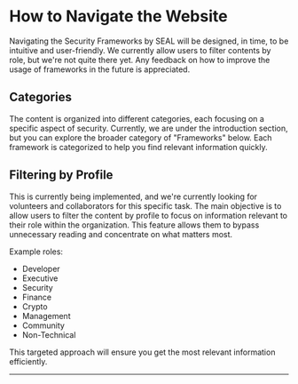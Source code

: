 

<TagProvider>

# How to Navigate the Website


Navigating the Security Frameworks by SEAL will be designed, in time, to be intuitive and
user-friendly. We currently allow users to filter contents by role, but we're not quite there yet.
Any feedback on how to improve the usage of frameworks in the future is appreciated.

## Categories

The content is organized into different categories, each focusing on a specific aspect of security.
Currently, we are under the introduction section, but you can explore the broader category of
"Frameworks" below. Each framework is categorized to help you find relevant information quickly.

## Filtering by Profile

This is currently being implemented, and we're currently looking for volunteers and collaborators
for this specific task. The main objective is to allow users to filter the content by profile
to focus on information relevant to their role within the organization. This feature allows them to
bypass unnecessary reading and concentrate on what matters most.

Example roles:

- Developer
- Executive
- Security
- Finance
- Crypto
- Management
- Community
- Non-Technical

This targeted approach will ensure you get the most relevant information efficiently.

---

</TagProvider>
<ContributeFooter />